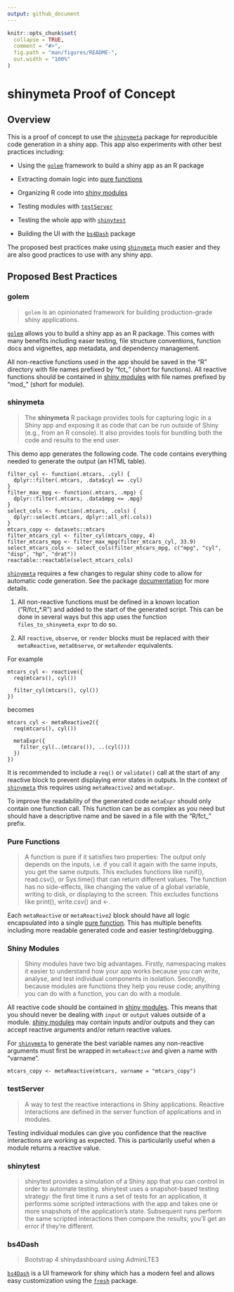 ```yaml
---
output: github_document
---
```


<!-- README.md is generated from README.Rmd. Please edit that file -->

```r
knitr::opts_chunk$set(
  collapse = TRUE,
  comment = "#>",
  fig.path = "man/figures/README-",
  out.width = "100%"
)
```

# shinymeta Proof of Concept

## Overview

This is a proof of concept to use the [`shinymeta`](https://rstudio.github.io/shinymeta/) package for reproducible code 
generation in a shiny app.
This app also experiments with other best practices including:

-   Using the [`golem`](https://thinkr-open.github.io/golem/) framework to build a shiny app as an R package

-   Extracting domain logic into [pure functions](https://adv-r.hadley.nz/fp.html)

-   Organizing R code into [shiny modules](https://mastering-shiny.org/scaling-modules.html)

-   Testing modules with [`testServer`](https://shiny.rstudio.com/reference/shiny/1.5.0/testServer.html)

-   Testing the whole app with [`shinytest`](https://rstudio.github.io/shinytest/)

-   Building the UI with the [`bs4Dash`](https://rinterface.github.io/bs4Dash/) package

The proposed best practices make using [`shinymeta`](https://rstudio.github.io/shinymeta/) 
much easier and they are also good practices to use with any shiny app.

## Proposed Best Practices

### golem

> `golem` is an opinionated framework for building production-grade shiny applications.

[`golem`](https://thinkr-open.github.io/golem/) allows you to build a shiny app as an R package. This comes with many benefits
including easer testing, file structure conventions, function docs and vignettes,
app metadata, and dependency management. 

All non-reactive functions used in the app should be saved in the "R" directory with file names prefixed
by "fct_" (short for functions). All reactive functions should be contained in [shiny modules](https://mastering-shiny.org/scaling-modules.html) with file names prefixed by "mod_" (short for module).

### shinymeta

> The **shinymeta** R package provides tools for capturing logic in a Shiny app and exposing it as code that can be run outside of Shiny (e.g., from an R console). It also provides tools for bundling both the code and results to the end user.

This demo app generates the following code. 
The code contains everything needed to generate the output (an HTML table).

    filter_cyl <- function(.mtcars, .cyl) {
      dplyr::filter(.mtcars, .data$cyl == .cyl)
    }
    filter_max_mpg <- function(.mtcars, .mpg) {
      dplyr::filter(.mtcars, .data$mpg <= .mpg)
    }
    select_cols <- function(.mtcars, .cols) {
      dplyr::select(.mtcars, dplyr::all_of(.cols))
    }
    mtcars_copy <- datasets::mtcars
    filter_mtcars_cyl <- filter_cyl(mtcars_copy, 4)
    filter_mtcars_mpg <- filter_max_mpg(filter_mtcars_cyl, 33.9)
    select_mtcars_cols <- select_cols(filter_mtcars_mpg, c("mpg", "cyl", "disp", "hp", "drat"))
    reactable::reactable(select_mtcars_cols)

[`shinymeta`](https://rstudio.github.io/shinymeta/) requires a few changes to regular shiny code to allow for automatic
code generation. See the package [documentation](https://rstudio.github.io/shinymeta/) for more details.

1. All non-reactive functions must be defined in a known location ("R/fct_*.R") and
added to the start of the generated script. This can be done in several ways but this
app uses the function `files_to_shinymeta_expr` to do so.

2. All `reactive`, `observe`, or `render` blocks must be replaced with their 
`metaReactive`, `metaObserve`, or `metaRender` equivalents.

For example

    mtcars_cyl <- reactive({
      req(mtcars(), cyl())
    
      filter_cyl(mtcars(), cyl())
    })

becomes

    mtcars_cyl <- metaReactive2({
      req(mtcars(), cyl())
    
      metaExpr({
        filter_cyl(..(mtcars()), ..(cyl()))
      })
    })
    
It is recommended to include a `req()` or `validate()` call at the start of any reactive block
to prevent displaying error states in outputs. In the context of [`shinymeta`](https://rstudio.github.io/shinymeta/)
this requires using `metaReactive2` and `metaExpr`. 

To improve the readability of the generated code `metaExpr` should
only contain one function call. This function can be as complex as you need but should
have a descriptive name and be saved in a file with the "R/fct_" prefix.

### Pure Functions

> A function is pure if it satisfies two properties:
The output only depends on the inputs, i.e. if you call it again with the same inputs, you get the same outputs. This excludes functions like runif(), read.csv(), or Sys.time() that can return different values.
The function has no side-effects, like changing the value of a global variable, writing to disk, or displaying to the screen. This excludes functions like print(), write.csv() and <-.

Each `metaReactive` or `metaReactive2` block should have all logic encapsulated
into a single [pure function](https://adv-r.hadley.nz/fp.html). 
This has multiple benefits including more readable generated code and easier testing/debugging.

### Shiny Modules

> Shiny modules have two big advantages. Firstly, namespacing makes it easier to understand how your app works because you can write, analyse, and test individual components in isolation. Secondly, because modules are functions they help you reuse code; anything you can do with a function, you can do with a module.

All reactive code should be contained in [shiny modules](https://mastering-shiny.org/scaling-modules.html). 
This means that you should never be dealing with `input` or `output` 
values outside of a module. [shiny modules](https://mastering-shiny.org/scaling-modules.html) may contain 
inputs and/or outputs and they can accept reactive arguments and/or return reactive values.

For [`shinymeta`](https://rstudio.github.io/shinymeta/) to generate the best 
variable names any non-reactive arguments must first be wrapped in `metaReactive`
and given a name with "varname".

    mtcars_copy <- metaReactive(mtcars, varname = "mtcars_copy")

### testServer

> A way to test the reactive interactions in Shiny applications. Reactive interactions are defined in the server function of applications and in modules.

Testing individual modules can give you confidence that the reactive interactions
are working as expected. This is particularily useful when a module returns a reactive value.

### shinytest

> shinytest provides a simulation of a Shiny app that you can control in order to automate testing. shinytest uses a snapshot-based testing strategy: the first time it runs a set of tests for an application, it performs some scripted interactions with the app and takes one or more snapshots of the application’s state. Subsequent runs perform the same scripted interactions then compare the results; you’ll get an error if they’re different.

### bs4Dash

> Bootstrap 4 shinydashboard using AdminLTE3

[`bs4Dash`](https://rinterface.github.io/bs4Dash/) is a UI framework for shiny which has a modern feel and allows easy
customization using the [`fresh`](https://dreamrs.github.io/fresh/) package.
